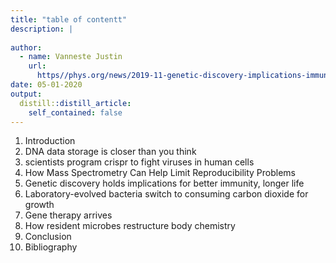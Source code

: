 ```yaml
---
title: "table of contentt"
description: |
  
author:
  - name: Vanneste Justin
    url:
      https//phys.org/news/2019-11-genetic-discovery-implications-immunity-longer.html: {}
date: 05-01-2020
output:
  distill::distill_article:
    self_contained: false
---
```

1. Introduction
2. DNA data storage is closer than you think
3. scientists program crispr to fight viruses in human cells
4. How Mass Spectrometry Can Help Limit Reproducibility Problems
5. Genetic discovery holds implications for better immunity, longer life
6. Laboratory-evolved bacteria switch to consuming carbon dioxide for growth
7. Gene therapy arrives
8. How resident microbes restructure body chemistry
9. Conclusion
10. Bibliography

